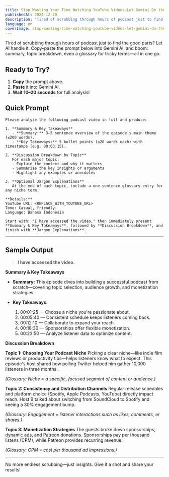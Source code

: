 ```yaml
---
title: Stop Wasting Your Time Watching YouTube Videos—Let Gemini Do the Work!
publishedAt: 2024-12-20
description: "Tired of scrubbing through hours of podcast just to find the good parts? Let AI handle it. Copy–paste the prompt below into Gemini AI, and boom: summary, topic breakdown, even a glossary for tricky terms—all in one go."
language: en
coverImage: stop-wasting-time-watching-youtube-videos-let-gemini-do-the-work.png
---
```


Tired of scrubbing through hours of podcast just to find the good parts? Let AI handle it. Copy–paste the prompt below into Gemini AI, and boom: summary, topic breakdown, even a glossary for tricky terms—all in one go.


## Ready to Try?

1. **Copy** the prompt above.
2. **Paste** it into Gemini AI.
3. **Wait 10–20 seconds** for full analysis!

## Quick Prompt

```text
Please analyze the following podcast video in full and produce:

1. **Summary & Key Takeaways**  
   - **Summary:** 3–5 sentence overview of the episode's main theme (≤200 words).  
   - **Key Takeaways:** 5 bullet points (≤20 words each) with timestamps (e.g. 00:03:15).

2. **Discussion Breakdown by Topic**  
   For each major topic:  
   - Explain the context and why it matters  
   - Summarize the key insights or arguments  
   - Highlight any examples or anecdotes

3. **Optional Jargon Explanations**  
   At the end of each topic, include a one-sentence glossary entry for any niche term.

**Details:**  
YouTube URL: <REPLACE_WITH_YOUTUBE_URL>
Tone: Casual, friendly.  
Language: Bahasa Indonesia

Start with: "I have accessed the video," then immediately present **Summary & Key Takeaways**, followed by **Discussion Breakdown**, and finish with **Jargon Explanations**.
```

---

## Sample Output

> **I have accessed the video.**

**Summary & Key Takeaways**

* **Summary:** This episode dives into building a successful podcast from scratch—covering topic selection, audience growth, and monetization strategies.
* **Key Takeaways:**

  1. 00:01:25 — Choose a niche you're passionate about.
  2. 00:05:40 — Consistent schedule keeps listeners coming back.
  3. 00:12:10 — Collaborate to expand your reach.
  4. 00:18:30 — Sponsorships offer flexible monetization.
  5. 00:23:50 — Analyze listener data to optimize content.

**Discussion Breakdown**

**Topic 1: Choosing Your Podcast Niche**
Picking a clear niche—like indie film reviews or productivity tips—helps listeners know what to expect. This episode's host shared how polling Twitter helped him gather 10,000 listeners in three months.

*(Glossary: Niche = a specific, focused segment of content or audience.)*

**Topic 2: Consistency and Distribution Channels**
Regular release schedules and platform choice (Spotify, Apple Podcasts, YouTube) directly impact reach. Host B talked about switching from SoundCloud to Spotify and seeing a 30% engagement bump.

*(Glossary: Engagement = listener interactions such as likes, comments, or shares.)*

**Topic 3: Monetization Strategies**
The guests broke down sponsorships, dynamic ads, and Patreon donations. Sponsorships pay per thousand listens (CPM), while Patreon provides recurring revenue.

*(Glossary: CPM = cost per thousand ad impressions.)*

---

No more endless scrubbing—just insights. Give it a shot and share your results! 